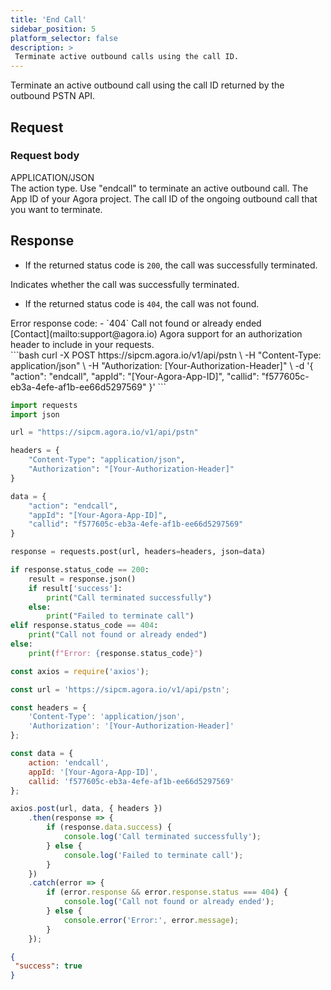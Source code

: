 ```yaml
---
title: 'End Call'
sidebar_position: 5
platform_selector: false
description: >
 Terminate active outbound calls using the call ID.
---
```



<RestAPILayout>
 <LeftColumn
   title={frontMatter.title}
   method="POST"
   endpoint="https://sipcm.agora.io/v1/api/pstn"
 >

Terminate an active outbound call using the call ID returned by the outbound PSTN API.

## Request

### Request body

<div class="api-mime-type">APPLICATION/JSON</div>

<ParameterList title="BODY" required={true}>
 <Parameter name="action" type="string" possibleValues="inbound, outbound, inboundsip, endcall, cancelcall" required={true}>
   The action type. Use "endcall" to terminate an active outbound call.
 </Parameter>
 <Parameter name="appId" type="string" required={true}>
   The App ID of your Agora project.
 </Parameter>
 <Parameter name="callid" type="string" required={true}>
   The call ID of the ongoing outbound call that you want to terminate.
 </Parameter>
</ParameterList>

## Response

- If the returned status code is `200`, the call was successfully terminated.

 <ParameterList title="OK">
   <Parameter name="success" type="boolean">
     Indicates whether the call was successfully terminated.
   </Parameter>
 </ParameterList>

- If the returned status code is `404`, the call was not found.

 <ParameterList title="Not Found">
   <Parameter name="code" type="integer">
   Error response code:
   - `404` Call not found or already ended
   </Parameter>
 </ParameterList>

</LeftColumn>

<RightColumn>

<Section title="Authorization">
[Contact](mailto:support@agora.io) Agora support for an authorization header to include in your requests.
</Section>

<Section title="Request example">

 <Tabs groupId="code-examples">
   <TabItem value="curl" label="curl" default>
     ```bash
     curl -X POST https://sipcm.agora.io/v1/api/pstn \
       -H "Content-Type: application/json" \
       -H "Authorization: [Your-Authorization-Header]" \
       -d '{
         "action": "endcall",
         "appId": "[Your-Agora-App-ID]",
         "callid": "f577605c-eb3a-4efe-af1b-ee66d5297569"
       }'
     ```
   </TabItem>
   <TabItem value="python" label="Python">

   ```python
   import requests
   import json

   url = "https://sipcm.agora.io/v1/api/pstn"

   headers = {
       "Content-Type": "application/json",
       "Authorization": "[Your-Authorization-Header]"
   }

   data = {
       "action": "endcall",
       "appId": "[Your-Agora-App-ID]",
       "callid": "f577605c-eb3a-4efe-af1b-ee66d5297569"
   }

   response = requests.post(url, headers=headers, json=data)

   if response.status_code == 200:
       result = response.json()
       if result['success']:
           print("Call terminated successfully")
       else:
           print("Failed to terminate call")
   elif response.status_code == 404:
       print("Call not found or already ended")
   else:
       print(f"Error: {response.status_code}")
   ```
   </TabItem>

   <TabItem value="node" label="Node.js">

   ```js
   const axios = require('axios');

   const url = 'https://sipcm.agora.io/v1/api/pstn';

   const headers = {
       'Content-Type': 'application/json',
       'Authorization': '[Your-Authorization-Header]'
   };

   const data = {
       action: 'endcall',
       appId: '[Your-Agora-App-ID]',
       callid: 'f577605c-eb3a-4efe-af1b-ee66d5297569'
   };

   axios.post(url, data, { headers })
       .then(response => {
           if (response.data.success) {
               console.log('Call terminated successfully');
           } else {
               console.log('Failed to terminate call');
           }
       })
       .catch(error => {
           if (error.response && error.response.status === 404) {
               console.log('Call not found or already ended');
           } else {
               console.error('Error:', error.message);
           }
       });
   ```
   </TabItem>
 </Tabs>

</Section>

<Section title="Response example">

```json
{  
 "success": true
}
```

</Section>
</RightColumn>
</RestAPILayout>